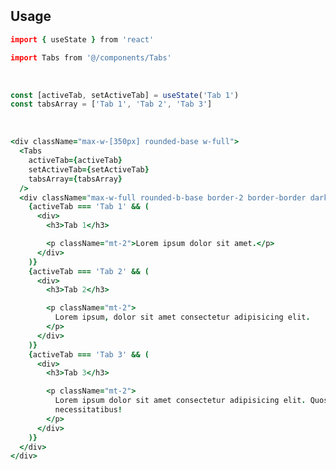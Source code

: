 ```coffeescript file=<rootDir>/src/components/react/components/Tabs.tsx title="components/Tabs.tsx"
```

<br />

## Usage

```coffeescript
import { useState } from 'react'

import Tabs from '@/components/Tabs'
```

<br />

```ts
const [activeTab, setActiveTab] = useState('Tab 1')
const tabsArray = ['Tab 1', 'Tab 2', 'Tab 3']
```

<br />

```coffeescript
<div className="max-w-[350px] rounded-base w-full">
  <Tabs
    activeTab={activeTab}
    setActiveTab={setActiveTab}
    tabsArray={tabsArray}
  />
  <div className="max-w-full rounded-b-base border-2 border-border dark:border-darkBorder bg-white dark:bg-secondaryBlack p-5 font-base">
    {activeTab === 'Tab 1' && (
      <div>
        <h3>Tab 1</h3>

        <p className="mt-2">Lorem ipsum dolor sit amet.</p>
      </div>
    )}
    {activeTab === 'Tab 2' && (
      <div>
        <h3>Tab 2</h3>

        <p className="mt-2">
          Lorem ipsum, dolor sit amet consectetur adipisicing elit.
        </p>
      </div>
    )}
    {activeTab === 'Tab 3' && (
      <div>
        <h3>Tab 3</h3>

        <p className="mt-2">
          Lorem ipsum dolor sit amet consectetur adipisicing elit. Quos,
          necessitatibus!
        </p>
      </div>
    )}
  </div>
</div>
```